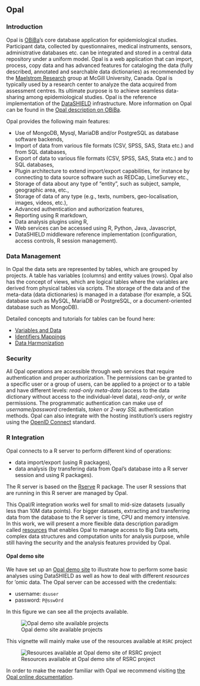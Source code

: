 ## Opal {#opal}

### Introduction


Opal is [OBiBa](https://www.obiba.org/)’s core database application for epidemiological studies. Participant data, collected by questionnaires, medical instruments, sensors, administrative databases etc. can be integrated and stored in a central data repository under a uniform model. Opal is a web application that can import, process, copy data and has advanced features for cataloging the data (fully described, annotated and searchable data dictionaries) as recommended by the [Maelstrom Research](https://www.maelstrom-research.org) group at McGill University, Canada. Opal is typically used by a research center to analyze the data acquired from assessment centres. Its ultimate purpose is to achieve seamless data-sharing among epidemiological studies. Opal is the reference implementation of the [DataSHIELD](http://www.datashield.ac.uk/) infrastructure. More information on Opal can be found in the [Opal description on OBiBa](https://www.obiba.org/pages/products/opal/).


Opal provides the following main features:

* Use of MongoDB, Mysql, MariaDB and/or PostgreSQL as database software backends,
* Import of data from various file formats (CSV, SPSS, SAS, Stata etc.) and from SQL databases,
* Export of data to various file formats (CSV, SPSS, SAS, Stata etc.) and to SQL databases,
* Plugin architecture to extend import/export capabilities, for instance by connecting to data source software such as REDCap, LimeSurvey etc.,
* Storage of data about any type of "entity", such as subject, sample, geographic area, etc.,
* Storage of data of any type (e.g., texts, numbers, geo-localisation, images, videos, etc.),
* Advanced authentication and authorization features,
* Reporting using R markdown,
* Data analysis plugins using R,
* Web services can be accessed using R, Python, Java, Javascript,
* DataSHIELD middleware reference implementation (configuration, access controls, R session management).

### Data Management

In Opal the data sets are represented by tables, which are grouped by projects. A table has variables (columns) and entity values (rows). Opal also has the concept of views, which are logical tables where the variables are derived from physical tables via scripts. The storage of the data and of the meta-data (data dictionaries) is managed in a database (for example, a SQL database such as MySQL, MariaDB or PostgreSQL, or a document-oriented database such as MongoDB).

Detailed concepts and tutorials for tables can be found here:

- [Variables and Data](http://opaldoc.obiba.org/en/latest/variables-data.html)
- [Identifiers Mappings](http://opaldoc.obiba.org/en/latest/ids.html)
- [Data Harmonization](http://opaldoc.obiba.org/en/latest/data-harmonization.html)

### Security

All Opal operations are accessible through web services that require authentication and proper authorization. The permissions can be granted to a specific user or a group of users, can be applied to a project or to a table and have different levels: *read-only meta-data* (access to the data dictionary without access to the individual-level data), *read-only*, or *write* permissions. The programmatic authentication can make use of *username/password* credentials, *token* or *2-way SSL* authentication methods. Opal can also integrate with the hosting institution's users registry using the [OpenID Connect](https://openid.net/connect/) standard.

### R Integration

Opal connects to a R server to perform different kind of operations:

* data import/export (using R packages),
* data analysis (by transfering data from Opal's database into a R server session and using R packages).

The R server is based on the [Rserve](https://cran.r-project.org/package=Rserve) R package. The user R sessions that are running in this R server are managed by Opal.

This Opal/R integration works well for small to mid-size datasets (usually less than 10M data points). For bigger datasets, extracting and transferring data from the database to the R server is time, CPU and memory intensive. In this work, we will present a more flexible data description paradigm called [resources](#resources) that enables Opal to manage access to Big Data sets, complex data structures and computation units for analysis purpose, while still having the security and the analysis features provided by Opal.

#### Opal demo site

We have set up an [Opal demo site](http://opal-demo.obiba.org/) to illustrate how to perform some basic analyses using DataSHIELD as well as how to deal with different *resources* for 'omic data. The Opal server can be accessed with the credentials:

- username: `dsuser`
- password: `P@sswOrd`


In this figure we can see all the projects available. 

![Opal demo site available projects](fig/opal_projects.png)

This vignette will mainly make use of the resources available at `RSRC` project

![Resources available at Opal demo site of RSRC project](fig/resources_rsrc.png)

In order to make the reader familiar with Opal we recommend visiting [the Opal online documentation](http://opaldoc.obiba.org/).
